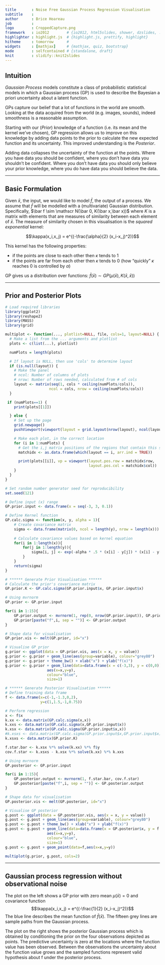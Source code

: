 ```yaml
---
title       : Noise Free Gaussian Process Regression Visualisation
subtitle    : 
author      : Brice Hoareau
job         : 
logo        : CroppedCapture.png
framework   : io2012        # {io2012, html5slides, shower, dzslides, ...}
highlighter : highlight.js  # {highlight.js, prettify, highlight}
hitheme     : tomorrow      # 
widgets     : [mathjax]     # {mathjax, quiz, bootstrap}
mode        : selfcontained # {standalone, draft}
knit        : slidify::knit2slides
---
```


## Intuition

$Gaussian$ $Process$ models constitute a class of probabilistic statistical models in which a Gaussian process (GP) is used to describe the Bayesian a priori uncertainty about a latent function.

GPs capture our belief that a lot of functions in the world are smooth. Looking at the data acquired from the world (e.g. images, sounds), indeed smoothness is a reasonable assumption.

Starting with our ($Prior$) knowledge of a function (i.e. its mean and the kernel we've chosen), GP regression allows us to improve on this knowledge by adding data points to the prior to calculate the new expected function and its uncertainty. This improved understanding is the $Posterior$.

Adding data collapses the uncertainty of the function at the points. Where you have data you should be confident, where you don't have data you shouldn't be confident. Where you don't have data you should only believe your prior knowledge, where you do have data you should believe the data.

--- 

## Basic Formulation

Given $\bar x$, the input, we would like to model $\bar f$, the output of a process. We assume that $\bar f$ will be modelled with a (multivariate) Gaussian distribution. Specifically,
$\bar f \sim \mathscr N(\bar 0, K(\bar x,\bar x))$ where $K$ is a matrix with elements that are measures of similarity between each element of $\bar x$. The measure of similarity chosen in this visualisation is the _squared exponential_ kernel:

$$\kappa(x_i,x_j) = e^{(-\frac{\alpha}{2} (x_i-x_j)^2)}$$
    
This kernel has the following properties:

- if the points are close to each other then $\kappa$ tends to 1
- if the points are far from each other then $\kappa$ tends to 0 (how "quickly" $\kappa$ reaches 0 is controlled by $\alpha$)

GP gives us a distribution over functions: $\bar f(\bar x) \sim GP(\mu(\bar x),K(\bar x,\bar x))$

---

## Prior and Posterior Plots

```r
# Load required libraries
library(ggplot2)
library(reshape2)
library(MASS)
library(grid)

multiplot <- function(..., plotlist=NULL, file, cols=1, layout=NULL) {
  # Make a list from the ... arguments and plotlist
  plots <- c(list(...), plotlist)

  numPlots = length(plots)

  # If layout is NULL, then use 'cols' to determine layout
  if (is.null(layout)) {
    # Make the panel
    # ncol: Number of columns of plots
    # nrow: Number of rows needed, calculated from # of cols
    layout <- matrix(seq(1, cols * ceiling(numPlots/cols)),
                    ncol = cols, nrow = ceiling(numPlots/cols))
  }

 if (numPlots==1) {
    print(plots[[1]])

  } else {
    # Set up the page
    grid.newpage()
    pushViewport(viewport(layout = grid.layout(nrow(layout), ncol(layout))))

    # Make each plot, in the correct location
    for (i in 1:numPlots) {
      # Get the i,j matrix positions of the regions that contain this subplot
      matchidx <- as.data.frame(which(layout == i, arr.ind = TRUE))

      print(plots[[i]], vp = viewport(layout.pos.row = matchidx$row,
                                      layout.pos.col = matchidx$col))
    }
  }
}

# Set random number generator seed for reproducibility
set.seed(121)

# Define input (x) range
GP.prior.input <- data.frame(x = seq(-3, 3, 0.1))

# Define Kernel function
GP.calc.sigma <- function(x, y, alpha = 1){
    # Create covariance matrix
    sigma <- data.frame(matrix(0, ncol = length(y), nrow = length(x)))
    
    # Calculate covariance values based on kernel equation
    for(i in 1:length(x)){
        for(j in 1:length(y)){
            sigma[i, j] <- exp(-alpha * .5 * (x[i] - y[j]) * (x[i] - y[j]))
        }
    }
    return(sigma)
}

# ****** Generate Prior Visualisation ******
# Calculate the prior's covariance matrix
GP.prior.K <- GP.calc.sigma(GP.prior.input$x, GP.prior.input$x)

# Using mvrnorm
GP.prior <- GP.prior.input

for(i in 1:15){
    GP.prior.output <- mvrnorm(1, rep(0, nrow(GP.prior.input)), GP.prior.K)
    GP.prior[paste("f",i, sep = "")] <- GP.prior.output
}

# Shape data for visualisation
GP.prior.vis <- melt(GP.prior, id="x")

# Visualise GP prior
g.prior <- ggplot(data = GP.prior.vis, aes(x = x, y = value))
g.prior <- g.prior + geom_line(aes(group=variable), colour="grey80")
g.prior <- g.prior + theme_bw() + xlab("x") + ylab("f(x)")
g.prior <- g.prior + geom_line(data=data.frame(x = c(-3,3), y = c(0,0)),
                   aes(x=x,y=y),
                   colour="blue",
                   size=1)

# ****** Generate Posterior Visualisation ******
# Define training data frame
f <- data.frame(x=c(-1,-1.3,0,2),
                y=c(1,1.5,-1,0.75))

# Perform regression
x <- f$x
k.xx <- data.matrix(GP.calc.sigma(x,x))
k.xxs <- data.matrix(GP.calc.sigma(x,GP.prior.input$x))
k.xsx <- data.matrix(GP.calc.sigma(GP.prior.input$x,x))
#k.xsxs <- data.matrix(GP.calc.sigma(GP.prior.input$x,GP.prior.input$x))
k.xsxs <- data.matrix(GP.prior.K)

f.star.bar <- k.xsx %*% solve(k.xx) %*% f$y
cov.f.star <- k.xsxs - k.xsx %*% solve(k.xx) %*% k.xxs

# Using mvrnorm
GP.posterior <- GP.prior.input

for(i in 1:15){
    GP.posterior.output <- mvrnorm(1, f.star.bar, cov.f.star)
    GP.posterior[paste("f",i, sep = "")] <- GP.posterior.output
}

# Shape data for visualisation
GP.posterior.vis <- melt(GP.posterior, id="x")

# Visualise GP posterior
g.post <- ggplot(data = GP.posterior.vis, aes(x = x, y = value))
g.post <- g.post + geom_line(aes(group=variable), colour="grey80")
g.post <- g.post + theme_bw() + xlab("x") + ylab("f(x)")
g.post <- g.post + geom_line(data=data.frame(x = GP.posterior$x, y = f.star.bar),
                   aes(x=x,y=y),
                   colour="blue",
                   size=1)
g.post <- g.post + geom_point(data=f,aes(x=x,y=y))

multiplot(g.prior, g.post, cols=2)
```

---

## Gaussian process regression without observational noise

The plot on the left shows a GP prior with zero mean $\mu(\bar x) = 0$ and covariance function  $$\kappa(x_i,x_j) = e^{(-\frac{1}{2} (x_i-x_j)^2)}$$The blue line describes the mean function of $\bar f(\bar x)$. The fifteen grey lines are sample paths from the Gaussian process.

The plot on the right shows the posterior Gaussian process which is obtained by conditioning the prior on the four observations depicted as points. The predictive uncertainty is zero at the locations where the function value has been observed. Between the observations the uncertainty about the function value grows and the sampled functions represent valid hypothesis about f under the posterior process.
